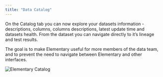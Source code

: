 ```yaml
---
title: "Data Catalog"
---
```

<Snippet file="cloud/cloud-feature-tag.mdx" />

On the Catalog tab you can now explore your datasets information - descriptions, columns, columns descriptions, latest update time and datasets health.
From the dataset you can navigate directly to it’s lineage and test results.

The goal is to make Elementary useful for more members of the data team, and to prevent the need to navigate between Elementary and other interfaces.

<Frame>
    <img
        src="https://res.cloudinary.com/diuctyblm/image/upload/v1700485957/catalog-croped_r35636.gif"
        alt="Elementary Catalog"
    />
</Frame>
